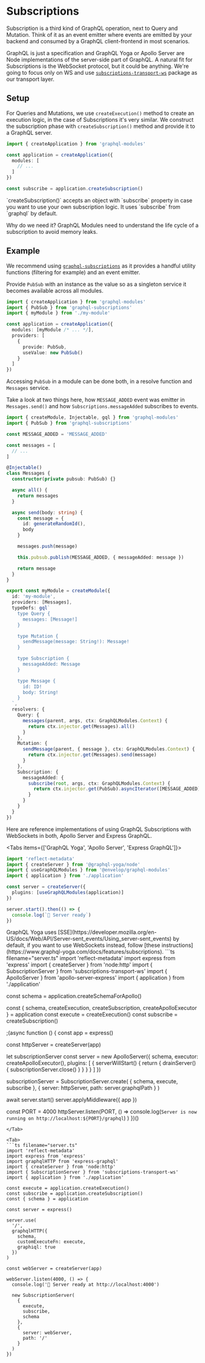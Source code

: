
# Subscriptions

Subscription is a third kind of GraphQL operation, next to Query and Mutation. Think of it as an event emitter where events are emitted by your backend and consumed by a GraphQL client-frontend in most scenarios.

GraphQL is just a specification and GraphQL Yoga or Apollo Server are Node implementations of the server-side part of GraphQL. A natural fit for Subscriptions is the WebSocket protocol, but it could be anything. We're going to focus only on WS and use [`subscriptions-transport-ws`](https://github.com/apollographql/subscriptions-transport-ws) package as our transport layer.

## Setup

For Queries and Mutations, we use `createExecution()` method to create an execution logic, in the case of Subscriptions it's very similar. We construct the subscription phase with `createSubscription()` method and provide it to a GraphQL server.

```ts
import { createApplication } from 'graphql-modules'

const application = createApplication({
  modules: [
    // ...
  ]
})

const subscribe = application.createSubscription()
```

<Callout>
  `createSubscription()` accepts an object with `subscribe` property in case you
  want to use your own subscription logic. It uses `subscribe` from `graphql` by
  default.
</Callout>

Why do we need it? GraphQL Modules need to understand the life cycle of a subscription to avoid memory leaks.

## Example

We recommend using [`graphql-subscriptions`](https://github.com/apollographql/graphql-subscriptions) as it provides a handful utility functions (filtering for example) and an event emitter.

Provide `PubSub` with an instance as the value so as a singleton service it becomes available across all modules.

```ts filename="application.ts"
import { createApplication } from 'graphql-modules'
import { PubSub } from 'graphql-subscriptions'
import { myModule } from './my-module'

const application = createApplication({
  modules: [myModule /* ... */],
  providers: [
    {
      provide: PubSub,
      useValue: new PubSub()
    }
  ]
})
```

Accessing `PubSub` in a module can be done both, in a resolve function and `Messages` service.

Take a look at two things here, how `MESSAGE_ADDED` event was emitter in `Messages.send()` and how `Subscriptions.messageAdded` subscribes to events.

```ts filename="my-module.ts"
import { createModule, Injectable, gql } from 'graphql-modules'
import { PubSub } from 'graphql-subscriptions'

const MESSAGE_ADDED = 'MESSAGE_ADDED'

const messages = [
  // ...
]

@Injectable()
class Messages {
  constructor(private pubsub: PubSub) {}

  async all() {
    return messages
  }

  async send(body: string) {
    const message = {
      id: generateRandomId(),
      body
    }

    messages.push(message)

    this.pubsub.publish(MESSAGE_ADDED, { messageAdded: message })

    return message
  }
}

export const myModule = createModule({
  id: 'my-module',
  providers: [Messages],
  typeDefs: gql`
    type Query {
      messages: [Message!]
    }

    type Mutation {
      sendMessage(message: String!): Message!
    }

    type Subscription {
      messageAdded: Message
    }

    type Message {
      id: ID!
      body: String!
    }
  `,
  resolvers: {
    Query: {
      messages(parent, args, ctx: GraphQLModules.Context) {
        return ctx.injector.get(Messages).all()
      }
    },
    Mutation: {
      sendMessage(parent, { message }, ctx: GraphQLModules.Context) {
        return ctx.injector.get(Messages).send(message)
      }
    },
    Subscription: {
      messageAdded: {
        subscribe(root, args, ctx: GraphQLModules.Context) {
          return ctx.injector.get(PubSub).asyncIterator([MESSAGE_ADDED])
        }
      }
    }
  }
})
```

Here are reference implementations of using GraphQL Subscriptions with WebSockets in both, Apollo Server and Express GraphQL.

<Tabs items={['GraphQL Yoga', 'Apollo Server', 'Express GraphQL']}>
<Tab>
```ts filename="server.ts"
import 'reflect-metadata'
import { createServer } from '@graphql-yoga/node'
import { useGraphQLModules } from '@envelop/graphql-modules'
import { application } from './application'

const server = createServer({
  plugins: [useGraphQLModules(application)]
})

server.start().then(() => {
  console.log(`🚀 Server ready`)
})
```

<Callout>
  GraphQL Yoga uses
  [SSE](https://developer.mozilla.org/en-US/docs/Web/API/Server-sent_events/Using_server-sent_events)
  by default, if you want to use WebSockets instead, follow [these
  instructions](https://www.graphql-yoga.com/docs/features/subscriptions).
</Callout>
</Tab>

<Tab>
```ts filename="server.ts"
import 'reflect-metadata'
import express from 'express'
import { createServer } from 'node:http'
import { SubscriptionServer } from 'subscriptions-transport-ws'
import { ApolloServer } from 'apollo-server-express'
import { application } from './application'

const schema = application.createSchemaForApollo()

const { schema, createExecution, createSubscription, createApolloExecutor } =
  application
const execute = createExecution()
const subscribe = createSubscription()

;(async function () {
  const app = express()

  const httpServer = createServer(app)

  let subscriptionServer
  const server = new ApolloServer({
    schema,
    executor: createApolloExecutor(),
    plugins: [
      {
        serverWillStart() {
          return {
            drainServer() {
              subscriptionServer.close()
            }
          }
        }
      }
    ]
  })

  subscriptionServer = SubscriptionServer.create(
    {
      schema,
      execute,
      subscribe
    },
    {
      server: httpServer,
      path: server.graphqlPath
    }
  )

  await server.start()
  server.applyMiddleware({ app })

  const PORT = 4000
  httpServer.listen(PORT, () =>
    console.log(`Server is now running on http://localhost:${PORT}/graphql`)
  )
})()
```
</Tab>

<Tab>
```ts filename="server.ts"
import 'reflect-metadata'
import express from 'express'
import graphqlHTTP from 'express-graphql'
import { createServer } from 'node:http'
import { SubscriptionServer } from 'subscriptions-transport-ws'
import { application } from './application'

const execute = application.createExecution()
const subscribe = application.createSubscription()
const { schema } = application

const server = express()

server.use(
  '/',
  graphqlHTTP({
    schema,
    customExecuteFn: execute,
    graphiql: true
  })
)

const webServer = createServer(app)

webServer.listen(4000, () => {
  console.log('🚀 Server ready at http://localhost:4000')

  new SubscriptionServer(
    {
      execute,
      subscribe,
      schema
    },
    {
      server: webServer,
      path: '/'
    }
  )
})
```

</Tab>
</Tabs>
